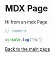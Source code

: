 # MDX Page

Hi from an mdx Page

```js
// comment

console.log("Hi")
```

[Back to the main page](/)
